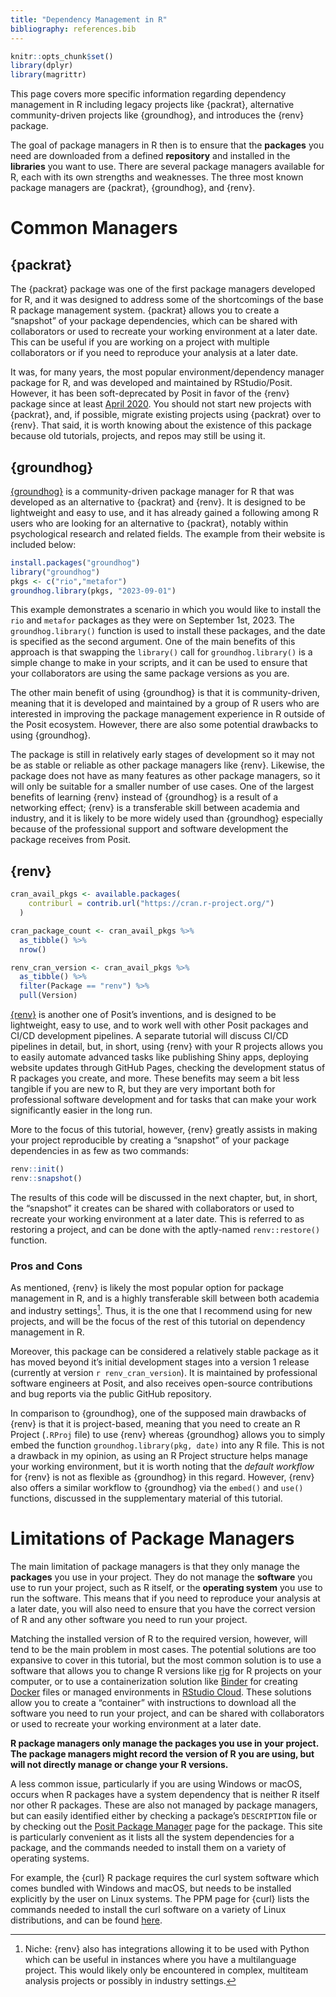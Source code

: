 ```yaml
---
title: "Dependency Management in R"
bibliography: references.bib
---
```


```r
knitr::opts_chunk$set()
library(dplyr)
library(magrittr)
```

This page covers more specific information regarding dependency management in R including legacy projects like {packrat}, alternative community-driven projects like {groundhog}, and introduces the {renv} package.



The goal of package managers in R then is to ensure that the **packages** you need are downloaded from a defined **repository** and installed in the **libraries** you want to use. There are several package managers available for R, each with its own strengths and weaknesses. The three most known package managers are {packrat}, {groundhog}, and {renv}.

# Common Managers

## {packrat}

The {packrat} package was one of the first package managers developed for R, and it was designed to address some of the shortcomings of the base R package management system. {packrat} allows you to create a "snapshot" of your package dependencies, which can be shared with collaborators or used to recreate your working environment at a later date. This can be useful if you are working on a project with multiple collaborators or if you need to reproduce your analysis at a later date.

It was, for many years, the most popular environment/dependency manager package for R, and was developed and maintained by RStudio/Posit. However, it has been soft-deprecated by Posit in favor of the {renv} package since at least [April 2020](https://github.com/rstudio/packrat/commit/90520e2247f65b2b9fb21bfa804444bd5ab2b78c). You should not start new projects with {packrat}, and, if possible, migrate existing projects using {packrat} over to {renv}. That said, it is worth knowing about the existence of this package because old tutorials, projects, and repos may still be using it.

## {groundhog}

[{groundhog}](https://groundhogr.com/) is a community-driven package manager for R that was developed as an alternative to {packrat} and {renv}. It is designed to be lightweight and easy to use, and it has already gained a following among R users who are looking for an alternative to {packrat}, notably within psychological research and related fields. The example from their website is included below:

``` r
install.packages("groundhog")
library("groundhog")
pkgs <- c("rio","metafor")
groundhog.library(pkgs, "2023-09-01")
```

This example demonstrates a scenario in which you would like to install the `rio` and `metafor` packages as they were on September 1st, 2023. The `groundhog.library()` function is used to install these packages, and the date is specified as the second argument. One of the main benefits of this approach is that swapping the `library()` call for `groundhog.library()` is a simple change to make in your scripts, and it can be used to ensure that your collaborators are using the same package versions as you are.

The other main benefit of using {groundhog} is that it is community-driven, meaning that it is developed and maintained by a group of R users who are interested in improving the package management experience in R outside of the Posit ecosystem. However, there are also some potential drawbacks to using {groundhog}.

The package is still in relatively early stages of development so it may not be as stable or reliable as other package managers like {renv}. Likewise, the package does not have as many features as other package managers, so it will only be suitable for a smaller number of use cases. One of the largest benefits of learning {renv} instead of {groundhog} is a result of a networking effect; {renv} is a transferable skill between academia and industry, and it is likely to be more widely used than {groundhog} especially because of the professional support and software development the package receives from Posit.
    
    
<!-- -   [{groundhog}](https://groundhogr.com/): this is an open-source project to enable dependency management, and appears to have some popularity within psychological research and possibly other fields. It claims to address [some shortcomings](https://groundhogr.com/p3m/) of Posit Package Manager (discussed later), but my opinion is that the comparisons are misleading; {groundhog} must be compared against {renv} combined with PPM, not just against PPM. That said, if your collaborators are using {groundhog}, then I would recommend learning it to use it for those projects, but the benefits of {renv} make it the overwhelming favorable option. -->



## {renv}

```r

cran_avail_pkgs <- available.packages(
    contriburl = contrib.url("https://cran.r-project.org/")
  ) 

cran_package_count <- cran_avail_pkgs %>%
  as_tibble() %>%
  nrow()

```


```r
renv_cran_version <- cran_avail_pkgs %>%
  as_tibble() %>%
  filter(Package == "renv") %>%
  pull(Version)

```


[{renv}](https://rstudio.github.io/renv/) is another one of Posit's inventions, and is designed to be lightweight, easy to use, and to work well with other Posit packages and CI/CD development pipelines. A separate tutorial will discuss CI/CD pipelines in detail, but, in short, using {renv} with your R projects allows you to easily automate advanced tasks like publishing Shiny apps, deploying website updates through GitHub Pages, checking the development status of R packages you create, and more. These benefits may seem a bit less tangible if you are new to R, but they are very important both for professional software development and for tasks that can make your work significantly easier in the long run. 

More to the focus of this tutorial, however, {renv} greatly assists in making your project reproducible by creating a "snapshot" of your package dependencies in as few as two commands:

``` r
renv::init()
renv::snapshot()
```

The results of this code will be discussed in the next chapter, but, in short, the "snapshot" it creates can be shared with collaborators or used to recreate your working environment at a later date. This is referred to as restoring a project, and can be done with the aptly-named `renv::restore()` function.


### Pros and Cons 

As mentioned, {renv} is likely the most popular option for package management in R, and is a highly transferable skill between both academia and industry settings[^py_note]. Thus, it is the one that I recommend using for new projects, and will be the focus of the rest of this tutorial on dependency management in R. 

Moreover, this package can be considered a relatively stable package as it has moved beyond it's initial development stages into a version 1 release (currently at version `r renv_cran_version`). It is maintained by professional software engineers at Posit, and also receives open-source contributions and bug reports via the public GitHub repository.

In comparison to {groundhog}, one of the supposed main drawbacks of {renv} is that it is project-based, meaning that you need to create an R Project (`.RProj` file) to use {renv} whereas {groundhog} allows you to simply embed the function `groundhog.library(pkg, date)`  into any R file. This is not a drawback in my opinion, as using an R Project structure helps manage your working environment, but it is worth noting that the *default workflow* for {renv} is not as flexible as {groundhog} in this regard. However, {renv} also offers a similar workflow to {groundhog} via the `embed()` and `use()` functions, discussed in the supplementary material of this tutorial.


[^py_note]: Niche: {renv} also has integrations allowing it to be used with Python which can be useful in instances where you have a multilanguage project. This would likely only be encountered in complex, multiteam analysis projects or possibly in industry settings.


# Limitations of Package Managers

The main limitation of package managers is that they only manage the **packages** you use in your project. They do not manage the **software** you use to run your project, such as R itself, or the **operating system** you use to run the software. This means that if you need to reproduce your analysis at a later date, you will also need to ensure that you have the correct version of R and any other software you need to run your project.

Matching the installed version of R to the required version, however, will tend to be the main problem in most cases. The potential solutions are too expansive to cover in this tutorial, but the most common solution is to use a software that allows you to change R versions like [rig](https://github.com/r-lib/rig) for R projects on your computer, or to use a containerization solution like [Binder](https://mybinder.org/) for creating [Docker](https://www.docker.com/) files or managed environments in [RStudio Cloud](https://rstudio.cloud/). These solutions allow you to create a "container" with instructions to download all the software you need to run your project, and can be shared with collaborators or used to recreate your working environment at a later date.

::: {.callout-important}
**R package managers only manage the packages you use in your project. The package managers might record the version of R you are using, but will not directly manage or change your R versions.**
:::

A less common issue, particularly if you are using Windows or macOS, occurs when R packages have a system dependency that is neither R itself nor other R packages. These are also not managed by package managers, but can easily identified either by checking a package's `DESCRIPTION` file or by checking out the [Posit Package Manager]() page for the package. This site is particularly convenient as it lists all the system dependencies for a package, and the commands needed to install them on a variety of operating systems. 

For example, the {curl} R package requires the curl system software which comes bundled with Windows and macOS, but needs to be installed explicitly by the user on Linux systems. The PPM page for {curl} lists the commands needed to install the curl software on a variety of Linux distributions, and can be found [here](https://packagemanager.rstudio.com/client/#/repos/1/packages/curl/7.77.0).



